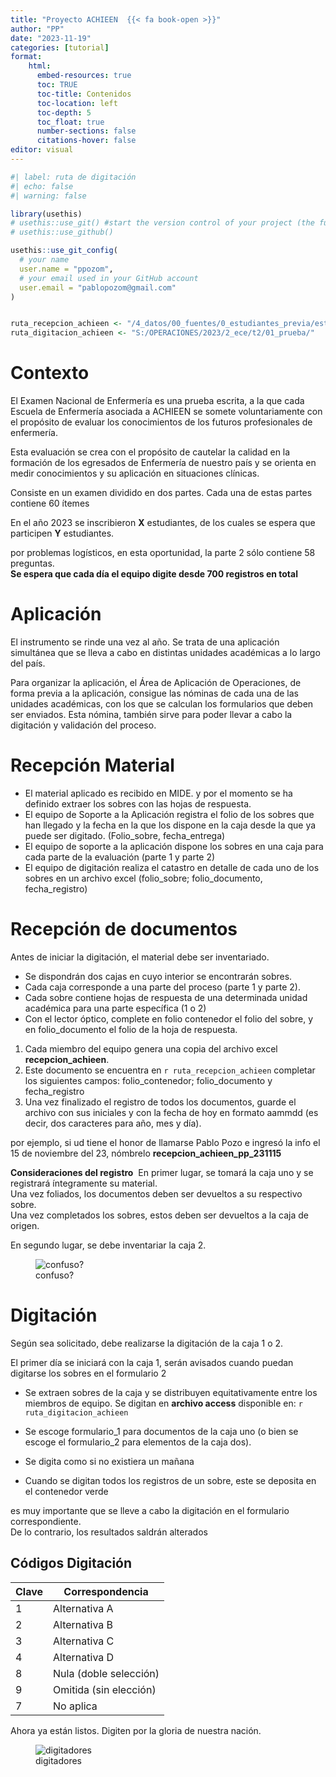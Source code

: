 ```yaml
---
title: "Proyecto ACHIEEN  {{< fa book-open >}}"
author: "PP"
date: "2023-11-19"
categories: [tutorial]
format: 
    html:
      embed-resources: true
      toc: TRUE
      toc-title: Contenidos
      toc-location: left
      toc-depth: 5
      toc_float: true
      number-sections: false
      citations-hover: false
editor: visual
---
```


<!-- usethis::use_git_config( -->

<!--   # your name -->

<!--   user.name = "ppozom", -->

<!--   # your email used in your GitHub account -->

<!--   user.email = "pablopozom@gmail.com" -->

<!-- ) -->

```r
#| label: ruta de digitación
#| echo: false
#| warning: false

library(usethis)
# usethis::use_git() #start the version control of your project (the function will          ask you if you want to commit your changes and restart RStudio, you can accept it):
# usethis::use_github()

usethis::use_git_config(
  # your name
  user.name = "ppozom",
  # your email used in your GitHub account
  user.email = "pablopozom@gmail.com"
)


ruta_recepcion_achieen <- "/4_datos/00_fuentes/0_estudiantes_previa/estructura/"
ruta_digitacion_achieen <- "S:/OPERACIONES/2023/2_ece/t2/01_prueba/"
```

# Contexto

El Examen Nacional de Enfermería es una prueba escrita, a la que cada Escuela de Enfermería asociada a ACHIEEN se somete voluntariamente con el propósito de evaluar los conocimientos de los futuros profesionales de enfermería.\

Esta evaluación se crea con el propósito de cautelar la calidad en la formación de los egresados de Enfermería de nuestro país y se orienta en medir conocimientos y su aplicación en situaciones clínicas.

Consiste en un examen dividido en dos partes. Cada una de estas partes contiene 60 ítemes

::: {.callout-note title="Nota"}
En el año 2023 se inscribieron **X** estudiantes, de los cuales se espera que participen **Y** estudiantes.
:::

::: {.callout-important title="Importante"}
por problemas logísticos, en esta oportunidad, la parte 2 sólo contiene 58 preguntas.\
**Se espera que cada día el equipo digite desde 700 registros en total**
:::

# Aplicación

El instrumento se rinde una vez al año. Se trata de una aplicación simultánea que se lleva a cabo en distintas unidades académicas a lo largo del país.

Para organizar la aplicación, el Área de Aplicación de Operaciones, de forma previa a la aplicación, consigue las nóminas de cada una de las unidades académicas, con los que se calculan los formularios que deben ser enviados. Esta nómina, también sirve para poder llevar a cabo la digitación y validación del proceso.

# Recepción Material

-   El material aplicado es recibido en MIDE. y por el momento se ha definido extraer los sobres con las hojas de respuesta.
-   El equipo de Soporte a la Aplicación registra el folio de los sobres que han llegado y la fecha en la que los dispone en la caja desde la que ya puede ser digitado. (Folio_sobre, fecha_entrega)
-   El equipo de soporte a la aplicación dispone los sobres en una caja para cada parte de la evaluación (parte 1 y parte 2)
-   El equipo de digitación realiza el catastro en detalle de cada uno de los sobres en un archivo excel (folio_sobre; folio_documento, fecha_registro)

# Recepción de documentos

Antes de iniciar la digitación, el material debe ser inventariado.

-   Se dispondrán dos cajas en cuyo interior se encontrarán sobres.
-   Cada caja corresponde a una parte del proceso (parte 1 y parte 2).
-   Cada sobre contiene hojas de respuesta de una determinada unidad académica para una parte específica (1 o 2)
-   Con el lector óptico, complete en folio contenedor el folio del sobre, y en folio_documento el folio de la hoja de respuesta.

1.  Cada miembro del equipo genera una copia del archivo excel **recepcion_achieen**.
2.  Este documento se encuentra en `r ruta_recepcion_achieen` completar los siguientes campos: folio_contenedor; folio_documento y fecha_registro
3.  Una vez finalizado el registro de todos los documentos, guarde el archivo con sus iniciales y con la fecha de hoy en formato aammdd (es decir, dos caracteres para año, mes y día).

por ejemplo, si ud tiene el honor de llamarse Pablo Pozo e ingresó la info el 15 de noviembre del 23, nómbrelo **recepcion_achieen_pp_231115**

::: border
**Consideraciones del registro**  En primer lugar, se tomará la caja uno y se registrará íntegramente su material.\
Una vez foliados, los documentos deben ser devueltos a su respectivo sobre.\
Una vez completados los sobres, estos deben ser devueltos a la caja de origen.\

En segundo lugar, se debe inventariar la caja 2.
:::

![confuso?](https://media.giphy.com/media/v1.Y2lkPTc5MGI3NjExaXl0cHZpcDNqdDdnMzNiYXlocnQxbWV1Y29rOHZhOW1rZHI0ZGdraiZlcD12MV9pbnRlcm5hbF9naWZfYnlfaWQmY3Q9Zw/APqEbxBsVlkWSuFpth/giphy-downsized-large.gif)

# Digitación

Según sea solicitado, debe realizarse la digitación de la caja 1 o 2.

::: {.callout-note title="Importante"}
El primer día se iniciará con la caja 1, serán avisados cuando puedan digitarse los sobres en el formulario 2
:::

-   Se extraen sobres de la caja y se distribuyen equitativamente entre los miembros de equipo. Se digitan en **archivo access** disponible en: `r ruta_digitacion_achieen`

-   Se escoge formulario_1 para documentos de la caja uno (o bien se escoge el formulario_2 para elementos de la caja dos).

-   Se digita como si no existiera un mañana

-   Cuando se digitan todos los registros de un sobre, este se deposita en el contenedor verde

::: {.callout-important title="Importante"}
es muy importante que se lleve a cabo la digitación en el formulario correspondiente.\
De lo contrario, los resultados saldrán alterados
:::

## Códigos Digitación

| Clave | Correspondencia        |
|-------|------------------------|
| 1     | Alternativa A          |
| 2     | Alternativa B          |
| 3     | Alternativa C          |
| 4     | Alternativa D          |
| 8     | Nula (doble selección) |
| 9     | Omitida (sin elección) |
| 7     | No aplica              |

Ahora ya están listos. Digiten por la gloria de nuestra nación.

![digitadores](https://media.giphy.com/media/v1.Y2lkPTc5MGI3NjExd2ZoYnJnOXcxc29mb2UyNHozcnEyZzMwenBoY3VhNDVtZHJsbGI3NiZlcD12MV9pbnRlcm5hbF9naWZfYnlfaWQmY3Q9Zw/ule4vhcY1xEKQ/giphy.gif)
